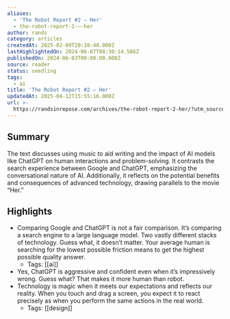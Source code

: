 ```yaml
---
aliases:
  - 'The Robot Report #2 — Her'
  - the-robot-report-2-—-her
author: rands
category: articles
createdAt: 2025-02-09T20:38:40.000Z
lastHighlightedOn: 2024-06-07T08:30:14.586Z
publishedOn: 2024-06-03T00:00:00.000Z
source: reader
status: seedling
tags:
  - ai
title: 'The Robot Report #2 — Her'
updatedAt: 2025-04-12T15:55:16.000Z
url: >-
  https://randsinrepose.com/archives/the-robot-report-2-her/?utm_source=substack&utm_medium=email
---
```

## Summary

The text discusses using music to aid writing and the impact of AI models like ChatGPT on human interactions and problem-solving. It contrasts the search experience between Google and ChatGPT, emphasizing the conversational nature of AI. Additionally, it reflects on the potential benefits and consequences of advanced technology, drawing parallels to the movie “Her.”

## Highlights

- Comparing Google and ChatGPT is not a fair comparison. It’s comparing a search engine to a large language model. Two vastly different stacks of technology. Guess what, it doesn’t matter. Your average human is searching for the lowest possible friction means to get the highest possible quality answer.
    - Tags: [[ai]]
- Yes, ChatGPT is aggressive and confident even when it’s impressively wrong. Guess what? That makes it more human than robot.
- Technology is magic when it meets our expectations and reflects our reality. When you touch and drag a screen, you expect it to react precisely as when you perform the same actions in the real world.
    - Tags: [[design]]
